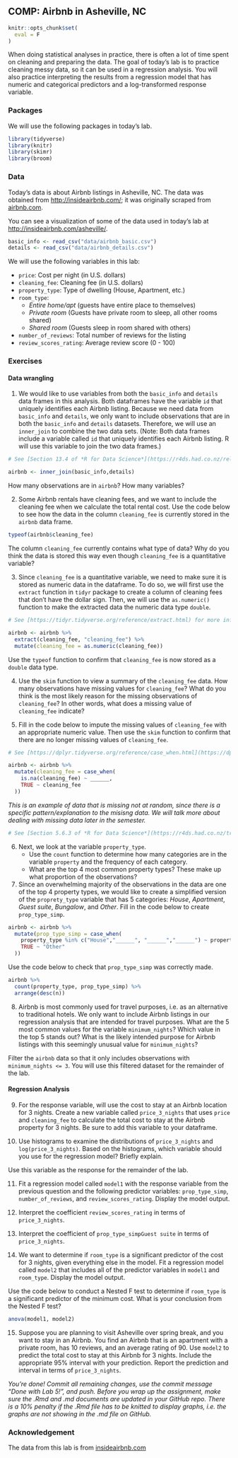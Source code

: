 ## COMP: Airbnb in Asheville, NC

```r
knitr::opts_chunk$set(
  eval = F
)
```

When doing statistical analyses in practice, there is often a lot of time spent on cleaning and preparing the data. The goal of today's lab is to practice cleaning messy data, so it can be used in a regression analysis. You will also practice interpreting the results from a regression model that has numeric and categorical predictors and a log-transformed response variable. 

### Packages

We will use the following packages in today's lab.

```r
library(tidyverse)
library(knitr)
library(skimr)
library(broom)
```

### Data 

Today's data is about Airbnb listings in Asheville, NC. The data was obtained from [http://insideairbnb.com/](http://insideairbnb.com/index.html); it was originally scraped from [airbnb.com](https://www.airbnb.com/).  

You can see a visualization of some of the data used in today's lab at [http://insideairbnb.com/asheville/](http://insideairbnb.com/asheville/).

```r
basic_info <- read_csv("data/airbnb_basic.csv")
details <- read_csv("data/airbnb_details.csv")
```

We will use the following variables in this lab: 

- `price`: Cost per night (in U.S. dollars)
- `cleaning_fee`: Cleaning fee (in U.S. dollars)
- `property_type`: Type of dwelling (House, Apartment, etc.)
- `room_type`: 
    - *Entire home/apt* (guests have entire place to themselves)
    - *Private room* (Guests have private room to sleep, all other rooms shared)
    - *Shared room* (Guests sleep in room shared with others) 
- `number_of_reviews`: Total number of reviews for the listing
- `review_scores_rating`: Average review score (0 - 100)



### Exercises 

#### Data wrangling

1. We would like to use variables from both the `basic_info` and `details` data frames in this analysis. Both dataframes have the variable `id` that uniquely identifies each Airbnb listing. Because we need data from `basic_info` and `details`, we only want to include observations that are in both the `basic_info` and `details` datasets. Therefore, we will use an `inner_join` to combine the two data sets. (Note: Both data frames include a variable called `id` that uniquely identifies each Airbnb listing. R will use this variable to join the two data frames.)

```r
# See [Section 13.4 of *R for Data Science*](https://r4ds.had.co.nz/relational-data.html#mutating-joins) for more information about joins.
```

```r
airbnb <- inner_join(basic_info,details)
```



How many observations are in `airbnb`? How many variables?

2. Some Airbnb rentals have cleaning fees, and we want to include the cleaning fee when we calculate the total rental cost. Use the code below to see how the data in the column `cleaning_fee` is currently stored in the `airbnb` data frame.

```r
typeof(airbnb$cleaning_fee)
```

The column `cleaning_fee` currently contains what type of data? Why do you think the data is stored this way even though `cleaning_fee` is a quantitative variable?


3. Since `cleaning_fee` is a quantitative variable, we need to make sure it is stored as numeric data in the dataframe. To do so, we will first use the `extract` function in `tidyr` package to create a column of cleaning fees that don't have the dollar sign. Then, we will use the `as.numeric()` function to make the extracted data the numeric data type `double`.

```r
# See [https://tidyr.tidyverse.org/reference/extract.html) for more information about the `extract` function.
```

```r
airbnb <- airbnb %>% 
  extract(cleaning_fee, "cleaning_fee") %>%
  mutate(cleaning_fee = as.numeric(cleaning_fee))
```

Use the `typeof` function to confirm that `cleaning_fee` is now stored as a `double` data type.

4. Use the `skim` function to view a summary of the `cleaning_fee` data. How many observations have missing values for `cleaning_fee`? What do you think is the most likely reason for the missing observations of `cleaning_fee`? In other words, what does a missing value of `cleaning_fee` indicate?

5. Fill in the code below to impute the missing values of `cleaning_fee` with an appropriate numeric value. Then use the `skim` function to confirm that there are no longer missing values of `cleaning_fee`.

```r
# See [https://dplyr.tidyverse.org/reference/case_when.html](https://dplyr.tidyverse.org/reference/case_when.html) for more information about the `case_when` function.
```

```r
airbnb <- airbnb %>%
  mutate(cleaning_fee = case_when(
    is.na(cleaning_fee) ~ ______, 
    TRUE ~ cleaning_fee
  ))
```



*This is an example of data that is missing not at random, since there is a specific pattern/explanation to the misisng data.  We will talk more about dealing with missing data later in the semester.*


```r
# See [Section 5.6.3 of *R for Data Science*](https://r4ds.had.co.nz/transform.html#counts) for more information about counting observations.
```

6. Next, we look at the variable `property_type`. 
    - Use the `count` function to determine how many categories are in the variable `property` and the frequency of each category.
    - What are the top 4 most common property types? These make up what proportion of the observations? 
    

7. Since an overwhelming majority of the observations in the data are one of the top 4 property types, we would like to create a simplified version of the `proprety_type` variable that has 5 categories: *House*, *Apartment*, *Guest suite*, *Bungalow*, and *Other*. Fill in the code below to create `prop_type_simp`.

```r
airbnb <- airbnb %>%
  mutate(prop_type_simp = case_when(
    property_type %in% c("House","______", "______","______") ~ property_type, 
    TRUE ~ "Other"
  ))
```

Use the code below to check that `prop_type_simp` was correctly made.

```r
airbnb %>%
  count(property_type, prop_type_simp) %>%
  arrange(desc(n))
```

8. Airbnb is most commonly used for travel purposes, i.e. as an alternative to traditional hotels. We only want to include Airbnb listings in our regression analysis that are intended for travel purposes. What are the 5 most common values for the variable `minimum_nights`? Which value in the top 5 stands out? What is the likely intended purpose for Airbnb listings with this seemingly unusual value for `minimum_nights`?

Filter the `airbnb` data so that it only includes observations with  `minimum_nights <= 3`. You will use this filtered dataset for the remainder of the lab.


#### Regression Analysis

9. For the response variable, will use the cost to stay at an Airbnb location for 3 nights. Create a new variable called `price_3_nights` that uses `price` and `cleaning_fee` to calculate the total cost to stay at the Airbnb property for 3 nights. Be sure to add this variable to your dataframe.

10. Use histograms to examine the distributions of `price_3_nights` and `log(price_3_nights)`. Based on the histograms,  which variable should you use for the regression model? Briefly explain.  

Use this variable as the response for the remainder of the lab.

11. Fit a regression model called `model1` with the response variable from the previous question and the following predictor variables: `prop_type_simp`, `number_of_reviews`, and `review_scores_rating`. Display the model output. 

12. Interpret the coefficient `review_scores_rating` in terms of `price_3_nights`.

13. Interpret the coefficient of `prop_type_simpGuest suite` in terms of `price_3_nights`.

14. We want to determine if `room_type` is a significant predictor of the cost for 3 nights, given everything else in the model. Fit a regression model called `model2` that includes all of the predictor variables in `model1` and `room_type`. Display the model output. 

Use the code below to conduct a Nested F test to determine if `room_type` is a significant predictor of the minimum cost. What is your conclusion from the Nested F test? 

```r
anova(model1, model2)
```


15. Suppose you are planning to visit Asheville over spring break, and you want to stay in an Airbnb. You find an Airbnb that is an apartment with a private room, has 10 reviews, and an average rating of 90. Use `model2` to predict the total cost to stay at this Airbnb for 3 nights. Include the appropriate 95% interval with your prediction. Report the prediction and interval in terms of `price_3_nights`. 

*You're done! Commit all remaining changes, use the commit message "Done with Lab 5!", and push. Before you wrap up the assignment, make sure the .Rmd and .md  documents are updated in your GitHub repo. There is a 10% penalty if the .Rmd file has to be knitted to display graphs, i.e. the graphs are not showing in the .md file on GitHub.*

### Acknowledgement

The data from this lab is from [insideairbnb.com](http://insideairbnb.com/index.html)
